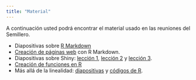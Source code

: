 ```yaml
---
title: "Material"
---
```


A continuación usted podrá encontrar el material usado en las reuniones del Semillero.

- Diapositivas sobre [R Markdown](https://github.com/srunal/slides/blob/master/Intro_Rmarkdown/Rmarkdown.pdf)
- [Creación de páginas web](https://github.com/srunal/slides/blob/master/Webpages-Rmarkdown/webpages.pdf) con R Markdown.
- Diapositivas sobre Shiny: [lección 1](https://freddy.quarto.pub/leccion1_shiny), [lección 2](http://rpubs.com/fhernanb/lesson2_shiny) y [lección 3](http://rpubs.com/fhernanb/lesson3_shiny).
- [Creación de funciones en R](http://rpubs.com/fhernanb/Rfunctions)
- Más allá de la linealidad: [diapositivas](https://srunal.github.io/documentos/nonlinear.pdf) y [códigos de R](http://www-bcf.usc.edu/~gareth/ISL/Chapter%207%20Lab.txt).